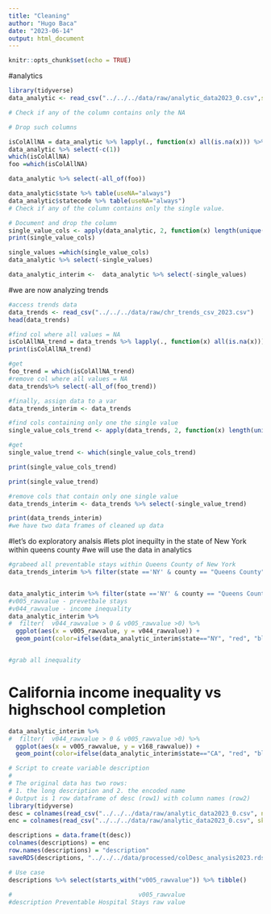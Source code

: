 ```yaml
---
title: "Cleaning"
author: "Hugo Baca"
date: "2023-06-14"
output: html_document
---
```


```r
knitr::opts_chunk$set(echo = TRUE)
```

#analytics
```r
library(tidyverse)
data_analytic <- read_csv("../../../data/raw/analytic_data2023_0.csv",skip=1)

# Check if any of the column contains only the NA

# Drop such columns

isColAllNA = data_analytic %>% lapply(., function(x) all(is.na(x))) %>% unlist
data_analytic %>% select(-c(1))
which(isColAllNA)
foo =which(isColAllNA)

data_analytic %>% select(-all_of(foo))

data_analytic$state %>% table(useNA="always")
data_analytic$statecode %>% table(useNA="always")
# Check if any of the column contains only the single value.

# Document and drop the column
single_value_cols <- apply(data_analytic, 2, function(x) length(unique(x)) == 1)
print(single_value_cols)

single_values =which(single_value_cols)
data_analytic %>% select(-single_values)

data_analytic_interim <-  data_analytic %>% select(-single_values)

```

#we are now analyzing trends
```r
#access trends data
data_trends <- read_csv("../../../data/raw/chr_trends_csv_2023.csv")
head(data_trends)

#find col where all values = NA
isColAllNA_trend = data_trends %>% lapply(., function(x) all(is.na(x))) %>% unlist
print(isColAllNA_trend)

#get 
foo_trend = which(isColAllNA_trend)
#remove col where all values = NA
data_trends%>% select(-all_of(foo_trend))

#finally, assign data to a var
data_trends_interim <- data_trends

#find cols containing only one the single value
single_value_cols_trend <- apply(data_trends, 2, function(x) length(unique(x)) == 1)

#get 
single_value_trend <- which(single_value_cols_trend)

print(single_value_cols_trend)

print(single_value_trend)

#remove cols that contain only one single value
data_trends_interim <- data_trends %>% select(-single_value_trend)

print(data_trends_interim)
#we have two data frames of cleaned up data 
```
#let's do exploratory analsis
#lets plot inequilty in the state of New York within queens county
#we will use the data in analytics
```r
#grabeed all preventable stays within Queens County of New York
data_trends_interim %>% filter(state =='NY' & county == "Queens County" & measurename == "Preventable hospital stays")


data_analytic_interim %>% filter(state =='NY' & county == "Queens County" & v044_rawvalue > 0)
#v005_rawvalue - prevetbale stays 
#v044_rawvalue - income inequality
data_analytic_interim %>%
#  filter(  v044_rawvalue > 0 & v005_rawvalue >0) %>%
  ggplot(aes(x = v005_rawvalue, y = v044_rawvalue)) +
  geom_point(color=ifelse(data_analytic_interim$state=="NY", "red", "blue"), alpha=0.3)


#grab all inequality 

```

# California income inequality vs highschool completion
```r
data_analytic_interim %>%
#  filter(  v044_rawvalue > 0 & v005_rawvalue >0) %>%
  ggplot(aes(x = v005_rawvalue, y = v168_rawvalue)) +
  geom_point(color=ifelse(data_analytic_interim$state=="CA", "red", "blue"), alpha=0.3)
```

```r
# Script to create variable description
#
# The original data has two rows:
# 1. the long description and 2. the encoded name
# Output is 1 row dataframe of desc (row1) with column names (row2)
library(tidyverse)
desc = colnames(read_csv("../../../data/raw/analytic_data2023_0.csv", n_max=1))
enc = colnames(read_csv("../../../data/raw/analytic_data2023_0.csv", skip=1, n_max=1))

descriptions = data.frame(t(desc))
colnames(descriptions) = enc
row.names(descriptions) = "description"
saveRDS(descriptions, "../../../data/processed/colDesc_analysis2023.rds")

# Use case
descriptions %>% select(starts_with("v005_rawvalue")) %>% tibble()
 
#                                   v005_rawvalue
#description Preventable Hospital Stays raw value
```



